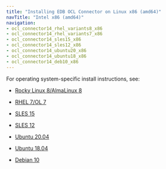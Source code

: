 ```yaml
---
title: "Installing EDB OCL Connector on Linux x86 (amd64)"
navTitle: "Intel x86 (amd64)"
navigation:
- ocl_connector14_rhel_variants8_x86
- ocl_connector14_rhel_variants7_x86
- ocl_connector14_sles15_x86
- ocl_connector14_sles12_x86
- ocl_connector14_ubuntu20_x86
- ocl_connector14_ubuntu18_x86
- ocl_connector14_deb10_x86
---
```


For operating system-specific install instructions, see:

  - [Rocky Linux 8/AlmaLinux 8](ocl_connector14_rhel_variants8_x86)

  - [RHEL 7/OL 7](ocl_connector14_rhel_variants7_x86)
  - [SLES 15](ocl_connector14_sles15_x86)
  - [SLES 12](ocl_connector14_sles12_x86)
  - [Ubuntu 20.04](ocl_connector14_ubuntu20_x86)
  - [Ubuntu 18.04](ocl_connector14_ubuntu18_x86)
  - [Debian 10](ocl_connector14_deb10_x86)

